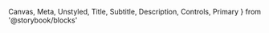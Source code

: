   Canvas,
  Meta,
  Unstyled,
  Title,
  Subtitle,
  Description,
  Controls,
  Primary
} from '@storybook/blocks'



<Meta of={TextInputStories} />

<Title />

- [Overview](#overview)
- [Props](#props)
- [Configuration options](#configuration-options)
- [Use cases and examples](#use-cases-and-examples)
- [Do's and dont's](#dos-and-donts)
- [Related Components](#related-components)

## Overview

<Subtitle />
<Description />
<Primary />

## Props

<Controls />

## Configuration Options

### Sizes

<Canvas of={TextInputStories.Sizes} />

### States

<Canvas of={TextInputStories.DefaultStates} />
<Canvas of={TextInputStories.SmallStates} />

### Leading and trailing icons

<Canvas of={TextInputStories.Icons} />

### Assistive Text

<Canvas of={TextInputStories.AssistiveText} />

### Validation and counter

Use validation to give feedback when an invalid input is provided. The validation error should appear when the user is done typing and out of focus.

<Canvas of={TextInputStories.Validation} />

### Special Inputs

An input in which the trailing and leading icons are replaced with type (Title-large) and are positioned below the input’s label.

<Canvas of={TextInputStories.SpecialInputs} />

## Use cases and examples

- Always use placeholder in input fields.
- Character or word counters should be used if there is a limit on the input.
- Use icons to help users identify what the input is asking for or to turn confiscation on and off.
- Always use a string or icon to label the input.

## Do's and don'ts

<ComponentRules
  rules={[
    {
      positive: {
        description: 'Place inputs 16px apart at minimum.',
        component: (
          <Unstyled style={{ width: '100%' }}>
            <Flex w='100%' direction='column' gap='l'>
              <TextInput label='Display name' />
              <TextInput label='@Handle' />
            </Flex>
          </Unstyled>
        )
      },
      negative: {
        description: 'Don’t place inputs 8px apart.',
        component: (
          <Unstyled style={{ width: '100%' }}>
            <Flex w='100%' direction='column' gap='s'>
              <TextInput label='Display name' />
              <TextInput label='@Handle' />
            </Flex>
          </Unstyled>
        )
      }
    },
    {
      positive: {
        description: 'Use sentence case for labels and placeholder text.',
        size: 'small',
        component: (
          <Unstyled style={{ width: '100%' }}>
            <TextInput
              label='Amount to send'
              placeholder='Enter an amount'
              endAdornmentText='$AUDIO'
            />
          </Unstyled>
        )
      },
      negative: {
        description: 'Don’t use title case.',
        size: 'small',
        component: (
          <Unstyled style={{ width: '100%' }}>
            <TextInput
              label='Amount to withdraw'
              placeholder='Enter an amount'
              startAdornmentText='$'
              endAdornmentText='USDC'
            />
          </Unstyled>
        )
      }
    },
    {
      positive: {
        description: 'Always use an icon or string label.',
        component: (
          <Unstyled style={{ width: '100%' }}>
            <Flex w='100%' direction='column' gap='l'>
              <TextInput
                label='Search'
                placeholder='Search'
                size={TextInputSize.SMALL}
                startIcon={IconSearch}
              />
              <TextInput
                label='Amount to withdraw'
                placeholder='Enter an amount'
                startAdornmentText='$'
                endAdornmentText='USDC'
              />
            </Flex>
          </Unstyled>
        )
      },
      negative: {
        description: 'Don’t forget a label of some kind.',
        component: (
          <Unstyled style={{ width: '100%' }}>
            <Flex w='100%' direction='column' gap='l'>
              <TextInput label='' />
              <TextInput label='' size={TextInputSize.SMALL} />
            </Flex>
          </Unstyled>
        )
      }
    },
    {
      positive: {
        description:
          'Truncate text so that it remains within the bounds of the text input.',
        size: 'small',
        component: (
          <Unstyled style={{ width: '100%' }}>
            <TextInput
              label='Track name'
              required
              value='A really long name that is so long that it should be truncated'
            />
          </Unstyled>
        )
      },
      negative: {
        description:
          'Use a character counters if there is a limit on the input.',
        isRecommended: true,
        size: 'small',
        component: (
          <Unstyled style={{ width: '100%' }}>
            <TextInput
              label='Handle'
              startAdornmentText='@'
              maxLength={30}
              helperText='Handle can not exceed 30 characters.'
              value='GreatBigAdorableFluffyWhiteGoatNamedBillyyyyyy'
              error
            />
          </Unstyled>
        )
      }
    },
    {
      positive: {
        description: 'Always use placeholder in input fields',
        size: 'small',
        component: (
          <Unstyled style={{ width: '100%' }}>
            <TextInput
              label='Custom amount'
              placeholder='Enter a value'
              startAdornmentText='$'
            />
          </Unstyled>
        )
      },
      negative: {
        description: 'Use orange for assistive text or around the container',
        size: 'small',
        component: (
          <Unstyled style={{ width: '100%' }}>
            <TextInput
              label='Handle'
              startAdornmentText='@'
              maxLength={30}
              helperText='Handle can not exceed 30 characters.'
              value='Longhanglethatalmostreaches'
              _incorrectError
            />
          </Unstyled>
        )
      }
    }
  ]}
/>

## Related components

<RelatedComponents componentNames={['SelectablePill']} />
